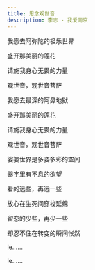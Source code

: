 ```yaml
---
title: 思念观世音
description: 李志 - 我爱南京
---
```


我愿去阿弥陀的极乐世界

盛开那美丽的莲花

请施我身心无畏的力量

观世音，观世音菩萨

我愿去最深的阿鼻地狱

盛开那美丽的莲花

请施我身心无畏的力量

观世音，观世音菩萨

娑婆世界是多姿多彩的空间

器宇里有不息的欲望

看的远些，再远一些

放心在生死间穿梭延绵

留恋的少些，再少一些

却忍不住在转变的瞬间怅然

le......

le......
